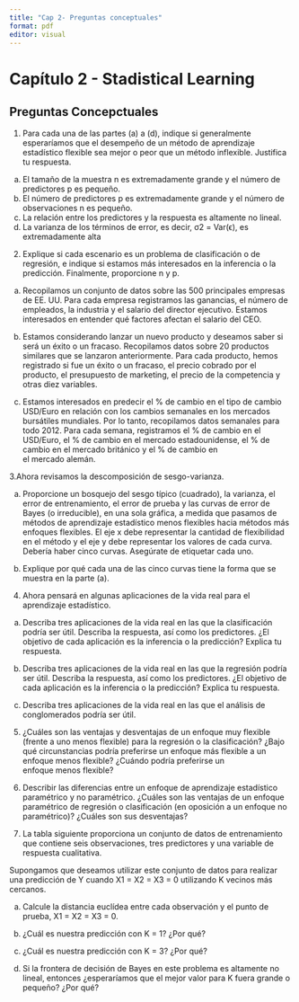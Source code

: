 ```yaml
---
title: "Cap 2- Preguntas conceptuales"
format: pdf
editor: visual
---
```


# Capítulo 2 - Stadistical Learning

## Preguntas Concepctuales

1. Para cada una de las partes (a) a (d), indique si generalmente esperaríamos que el desempeño de un método de aprendizaje estadístico flexible sea mejor o peor que un método inflexible. Justifica tu respuesta.

(a) El tamaño de la muestra n es extremadamente grande y el número de predictores p es pequeño.
(b) El número de predictores p es extremadamente grande y el número de observaciones n es pequeño.
(c) La relación entre los predictores y la respuesta es altamente no lineal.
(d) La varianza de los términos de error, es decir, σ2 = Var(ϵ), es extremadamente alta


2. Explique si cada escenario es un problema de clasificación o de regresión, e indique si estamos más interesados en la inferencia o la predicción. Finalmente, proporcione n y p.

(a) Recopilamos un conjunto de datos sobre las 500 principales empresas de EE. UU. Para cada empresa registramos las ganancias, el número de empleados, la industria y el salario del director ejecutivo. Estamos interesados en entender qué factores afectan el salario del CEO.

(b) Estamos considerando lanzar un nuevo producto y deseamos saber si será un éxito o un fracaso. Recopilamos datos sobre 20 productos similares que se lanzaron anteriormente. Para cada producto, hemos registrado si fue un éxito o un fracaso, el precio cobrado por el producto, el presupuesto de marketing, el precio de la competencia y otras diez variables.

(c) Estamos interesados en predecir el % de cambio en el tipo de cambio USD/Euro en relación con los cambios semanales en los mercados bursátiles mundiales. Por lo tanto, recopilamos datos semanales para todo 2012. Para cada semana, registramos el % de cambio en el USD/Euro, el % de cambio en el mercado estadounidense, el % de cambio en el mercado británico y el % de cambio en el mercado alemán.

3.Ahora revisamos la descomposición de sesgo-varianza.

(a) Proporcione un bosquejo del sesgo típico (cuadrado), la varianza, el error de entrenamiento, el error de prueba y las curvas de error de Bayes (o irreducible), en una sola gráfica, a medida que pasamos de métodos de aprendizaje estadístico menos flexibles hacia métodos más enfoques flexibles. El eje x debe representar la cantidad de flexibilidad en el método y el eje y debe representar los valores de cada curva. Debería haber cinco curvas. Asegúrate de etiquetar cada uno.

(b) Explique por qué cada una de las cinco curvas tiene la forma que se muestra en la parte (a).

4. Ahora pensará en algunas aplicaciones de la vida real para el aprendizaje estadístico.

(a) Describa tres aplicaciones de la vida real en las que la clasificación podría ser útil. Describa la respuesta, así como los predictores. ¿El objetivo de cada aplicación es la inferencia o la predicción? Explica tu respuesta.

(b) Describa tres aplicaciones de la vida real en las que la regresión podría ser útil. Describa la respuesta, así como los predictores. ¿El objetivo de cada aplicación es la inferencia o la predicción? Explica tu respuesta.

(c) Describa tres aplicaciones de la vida real en las que el análisis de conglomerados podría ser útil.

5. ¿Cuáles son las ventajas y desventajas de un enfoque muy flexible (frente a uno menos flexible) para la regresión o la clasificación? ¿Bajo qué circunstancias podría preferirse un enfoque más flexible a un enfoque menos flexible? ¿Cuándo podría preferirse un enfoque menos flexible?

6. Describir las diferencias entre un enfoque de aprendizaje estadístico paramétrico y no paramétrico. ¿Cuáles son las ventajas de un enfoque paramétrico de regresión o clasificación (en oposición a un enfoque no paramétrico)? ¿Cuáles son sus desventajas?

7. La tabla siguiente proporciona un conjunto de datos de entrenamiento que contiene seis observaciones, tres predictores y una variable de respuesta cualitativa.

Supongamos que deseamos utilizar este conjunto de datos para realizar una predicción de Y cuando
X1 = X2 = X3 = 0 utilizando K vecinos más cercanos.

(a) Calcule la distancia euclídea entre cada observación y el punto de prueba, X1 = X2 = X3 = 0.

(b) ¿Cuál es nuestra predicción con K = 1? ¿Por qué?

(c) ¿Cuál es nuestra predicción con K = 3? ¿Por qué?

(d) Si la frontera de decisión de Bayes en este problema es altamente no lineal, entonces ¿esperaríamos que el mejor valor para K fuera grande o pequeño? ¿Por qué?

